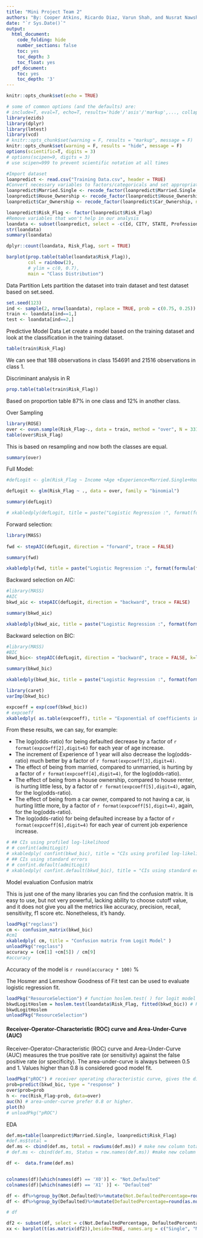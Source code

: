 ```yaml
---
title: "Mini Project Team 2"  
authors: "By: Cooper Atkins, Ricardo Diaz, Varun Shah, and Nusrat Nawshin"  
date: "`r Sys.Date()`"
output:
  html_document:
    code_folding: hide
    number_sections: false
    toc: yes
    toc_depth: 3
    toc_float: yes
  pdf_document:
    toc: yes
    toc_depth: '3'
---
```


```r
knitr::opts_chunk$set(echo = TRUE)
```

```r
# some of common options (and the defaults) are: 
# include=T, eval=T, echo=T, results='hide'/'asis'/'markup',..., collapse=F, warning=T, message=T, error=T, cache=T, fig.width=6, fig.height=4, fig.dim=c(6,4) #inches, fig.align='left'/'center','right', 
library(ezids)
library(dplyr)
library(lmtest)
library(vcd)
# knitr::opts_chunk$set(warning = F, results = "markup", message = F)
knitr::opts_chunk$set(warning = F, results = "hide", message = F)
options(scientific=T, digits = 3) 
# options(scipen=9, digits = 3) 
# use scipen=999 to prevent scientific notation at all times
```
```r
#Import dataset
loanpredict <- read.csv("Training Data.csv", header = TRUE)
#Convert necessary variables to factors/categoricals and set appropriate level titles
loanpredict$Married.Single <- recode_factor(loanpredict$Married.Single, single = "Single", married = "Married")
loanpredict$House_Ownership <- recode_factor(loanpredict$House_Ownership, rented = "Renting", owned = "Owning", norent_noown = "Neither")
loanpredict$Car_Ownership <- recode_factor(loanpredict$Car_Ownership, no = "No", yes = "Yes")

loanpredict$Risk_Flag <- factor(loanpredict$Risk_Flag)
#Remove variables that won't help in our analysis
loandata <- subset(loanpredict, select = -c(Id, CITY, STATE, Profession))
str(loandata)
summary(loandata)
```

```r
dplyr::count(loandata, Risk_Flag, sort = TRUE)
```

```r
barplot(prop.table(table(loandata$Risk_Flag)),
        col = rainbow(2),
        # ylim = c(0, 0.7),
        main = "Class Distribution")
```
Data Partition
Lets partition the dataset into train dataset and test dataset based on set.seed.

```r

set.seed(123)
ind <- sample(2, nrow(loandata), replace = TRUE, prob = c(0.75, 0.25))
train <- loandata[ind==1,]
test <- loandata[ind==2,]
```

Predictive Model Data
Let create a model based on the training dataset and look at the classification in the training dataset.

```r
table(train$Risk_Flag)
```

We can see that 188 observations in class 154691 and 21516  observations in class 1.

Discriminant analysis in R
```r
prop.table(table(train$Risk_Flag))
```


Based on proportion table 87% in one class and 12% in another class.

Over Sampling

```r
library(ROSE)
over <- ovun.sample(Risk_Flag~., data = train, method = "over", N = 331698)$data
table(over$Risk_Flag)
```


This is based on resampling and now both the classes are equal.

```r
summary(over)
```



Full Model:
```r

#defLogit <- glm(Risk_Flag ~ Income +Age +Experience+Married.Single+House_Ownership+Car_Ownership+CURRENT_JOB_YRS+CURRENT_HOUSE_YRS , data = loandata, family = "binomial")

defLogit <- glm(Risk_Flag ~ ., data = over, family = "binomial")

summary(defLogit)

# xkabledply(defLogit, title = paste("Logistic Regression :", format(formula(defLogit)) ))
```


Forward selection:
```r
library(MASS)
 
fwd <- stepAIC(defLogit, direction = "forward", trace = FALSE)

summary(fwd)

xkabledply(fwd, title = paste("Logistic Regression :", format(formula(fwd)) ))
```




Backward selection on AIC:

```r
#library(MASS)
#AIC
bkwd_aic <- stepAIC(defLogit, direction = "backward", trace = FALSE)

summary(bkwd_aic)

xkabledply(bkwd_aic, title = paste("Logistic Regression :", format(formula(bkwd_aic)) ))
```

Backward selection on BIC:
```r
#library(MASS)
#BIC
bkwd_bic<- stepAIC(defLogit, direction = "backward", trace = FALSE, k=log(nrow(loandata)))

summary(bkwd_bic)

xkabledply(bkwd_bic, title = paste("Logistic Regression :", format(formula(bkwd_bic)) ))
```


```r
library(caret)
varImp(bkwd_bic)
```


```r
expcoeff = exp(coef(bkwd_bic))
# expcoeff
xkabledply( as.table(expcoeff), title = "Exponential of coefficients in Logit Reg" )
```

From these results, we can say, for example:

* The log(odds-ratio) for being defaulted decrease by a factor of `r format(expcoeff[2],digit=6)` for each year of age increase. 
* The increment of Experience of 1 year will also decrease the log(odds-ratio) much better by a factor of `r format(expcoeff[3],digit=4)`. 
* The effect of being from married, compared to unmarried, is hurting by a factor of `r format(expcoeff[4],digit=4)`, for the log(odds-ratio).
* The effect of being from a house ownership, compared to house renter, is hurting little less, by a factor of `r format(expcoeff[5],digit=4)`, again, for the log(odds-ratio). 
* The effect of being from a car owner, compared to not having a car, is hurting little more, by a factor of `r format(expcoeff[5],digit=4)`, again, for the log(odds-ratio).  
* The log(odds-ratio) for being defaulted increase by a factor of `r format(expcoeff[6],digit=4)` for each year of current job experience increase.  




<!-- Confidence Intervals -->

<!-- We can easily determine the confidence intervals of each coefficient with these two slightly different ways:   -->
```r
# ## CIs using profiled log-likelihood
# # confint(admitLogit)
# xkabledply( confint(bkwd_bic), title = "CIs using profiled log-likelihood" )
# ## CIs using standard errors
# # confint.default(admitLogit)
# xkabledply( confint.default(bkwd_bic), title = "CIs using standard errors" )
```


Model evaluation
Confusion matrix 

This is just one of the many libraries you can find the confusion matrix. It is easy to use, but not very powerful, lacking ability to choose cutoff value, and it does not give you all the metrics like accuracy, precision, recall, sensitivity, f1 score etc. Nonetheless, it's handy.


```r
loadPkg("regclass")
cm <- confusion_matrix(bkwd_bic)
#cm1
xkabledply( cm, title = "Confusion matrix from Logit Model" )
unloadPkg("regclass")
accuracy = (cm[1] +cm[5]) / cm[9]
#accuracy

```

Accuracy of the model is `r round(accuracy * 100) ` %


  

The Hosmer and Lemeshow Goodness of Fit test can be used to evaluate logistic regression fit. 

```r
loadPkg("ResourceSelection") # function hoslem.test( ) for logit model evaluation
bkwdLogitHoslem = hoslem.test(loandata$Risk_Flag, fitted(bkwd_bic)) # Hosmer and Lemeshow test, a chi-squared test
bkwdLogitHoslem
unloadPkg("ResourceSelection") 
```

<!-- The p-value of `r bkwdLogitHoslem$p.value` is very low. This indicates the model is not really a good fit. -->



<!-- The p-value of `r bkwdLogitHoslem$p.value` is relatively high. This indicates the model is not really a good fit, despite all the coefficients are significant.  -->

#### Receiver-Operator-Characteristic (ROC) curve and Area-Under-Curve (AUC)

Receiver-Operator-Characteristic (ROC) curve and Area-Under-Curve (AUC) measures the true positive rate (or sensitivity) against the false positive rate (or specificity). The area-under-curve is always between 0.5 and 1. Values higher than 0.8 is considered good model fit.  
```r
loadPkg("pROC") # receiver operating characteristic curve, gives the diagnostic ability of a binary classifier system as its discrimination threshold is varied. The curve is on sensitivity/recall/true-positive-rate vs false_alarm/false-positive-rate/fall-out.
prob=predict(bkwd_bic, type = "response" )
over$prob=prob
h <- roc(Risk_Flag~prob, data=over)
auc(h) # area-under-curve prefer 0.8 or higher.
plot(h)
# unloadPkg("pROC")
```


<!-- We have here the area-under-curve of `r auc(h)`, which is less than 0.8. This test also agrees with the Hosmer and Lemeshow test that the model is not considered a good fit.  -->


EDA

```r

def.ms=table(loanpredict$Married.Single, loanpredict$Risk_Flag)
#def.ms$total = 
def.ms <- cbind(def.ms, total = rowSums(def.ms)) # make new column total with row sum
# def.ms <- cbind(def.ms, Status = row.names(def.ms)) #make new column with Marital Status

df <-  data.frame(def.ms)


colnames(df)[which(names(df) == 'X0')] <- "Not.Defaulted"
colnames(df)[which(names(df) == 'X1' )] <- "Defaulted"
```

```r

df <- df%>%group_by(Not.Defaulted)%>%mutate(Not.DefaultedPercentage=round(as.numeric(Not.Defaulted)/as.numeric(total)*100,2))
df <- df%>%group_by(Defaulted)%>%mutate(DefaultedPercentage=round(as.numeric(Defaulted)/as.numeric(total)*100,2))

# df
```


```r
df2 <- subset(df, select = c(Not.DefaultedPercentage, DefaultedPercentage))
xx <- barplot(t(as.matrix(df2)),beside=TRUE, names.arg = c("Single", "Married"), main="Percentage of default by marital status", ylab="percentage of default(%)", col = c('blue','red'), legend.text = c("Not.DefaultedPercentage","DefaultedPercentage"))
```






